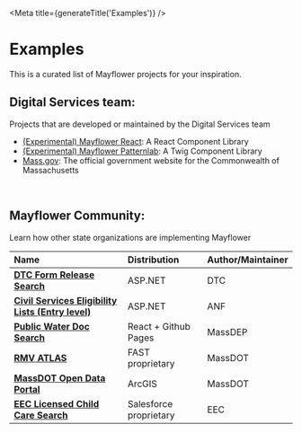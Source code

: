 

<Meta title={generateTitle('Examples')} />


# Examples

This is a curated list of Mayflower projects for your inspiration.

## Digital Services team:
Projects that are developed or maintained by the Digital Services team
- [(Experimental) Mayflower React](https://mayflower.digital.mass.gov/react): A React Component Library
- [(Experimental) Mayflower Patternlab](https://mayflower.digital.mass.gov/patternlab): A Twig Component Library
- [Mass.gov](https://www.mass.gov/): The official government website for the Commonwealth of Massachusetts

<br />

## Mayflower Community:
Learn how other state organizations are implementing Mayflower

| Name | Distribution | Author/Maintainer |
| :--- | :--- | :--- |
| [**DTC  Form Release Search**](https://services.oca.state.ma.us/dtc/frmReleasedCalendar.aspx) | ASP.NET | DTC | Mayflower inspired |
| [**Civil Services Eligibility Lists (Entry level)**](https://www.mass.gov/service-details/civil-service-eligible-lists) | ASP.NET | ANF | Mayflower as markup |
| [**Public Water Doc Search**](https://massgov.github.io/MassDEP/brp/dwp/pws-documents-search/build/) | React + Github Pages | MassDEP | Mayflower artifacts |
| [**RMV ATLAS**](https://atlas-myrmv.massdot.state.ma.us/myrmv/_/) | FAST proprietary | MassDOT | Mayflower inspired |
| [**MassDOT Open Data Portal**](https://geo-massdot.opendata.arcgis.com) | ArcGIS | MassDOT | Mayflower inspired |
| [**EEC Licensed Child Care Search**](https://eeclead.force.com/EEC_ChildCareSearch) | Salesforce proprietary | EEC | Mayflower inspired |
